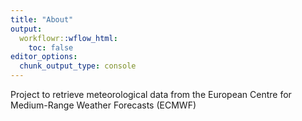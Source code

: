 ```yaml
---
title: "About"
output:
  workflowr::wflow_html:
    toc: false
editor_options:
  chunk_output_type: console
---
```


Project to retrieve meteorological data from the European Centre for Medium-Range Weather Forecasts (ECMWF)
